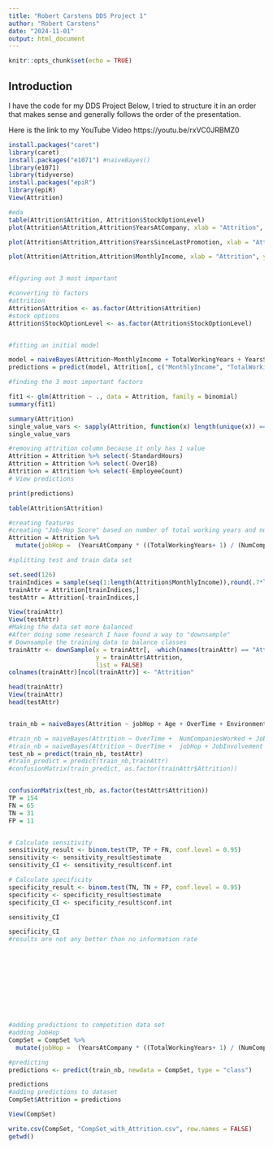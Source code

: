 ---
title: "Robert Carstens DDS Project 1"
author: "Robert Carstens"
date: "2024-11-01"
output: html_document
---

```{r setup, include=FALSE}
knitr::opts_chunk$set(echo = TRUE)
```

## Introduction

I have the code for my DDS Project Below, I tried to structure it in an order that makes sense
and generally follows the order of the presentation.

Here is the link to my YouTube Video
https://youtu.be/rxVC0JRBMZ0

```{r cars}
install.packages("caret")
library(caret)
install.packages("e1071") #naiveBayes()
library(e1071)
library(tidyverse)
install.packages("epiR")
library(epiR)
View(Attrition)

#eda
table(Attrition$Attrition, Attrition$StockOptionLevel)
plot(Attrition$Attrition,Attrition$YearsAtCompany, xlab = "Attrition", ylab = "Years at Company", main = "Years at Company vs Attrition",pch = 15)

plot(Attrition$Attrition,Attrition$YearsSinceLastPromotion, xlab = "Attrition", ylab = "Years Since Last Promotion", main = "Years Since Last Promotion vs Attrition",pch = 15)

plot(Attrition$Attrition,Attrition$MonthlyIncome, xlab = "Attrition", ylab = "Monthly Income", main = "Monthly Income vs Attrition",pch = 15)


#figuring out 3 most important 

#converting to factors
#attrition
Attrition$Attrition <- as.factor(Attrition$Attrition)
#stock options
Attrition$StockOptionLevel <- as.factor(Attrition$StockOptionLevel)


#fitting an initial model

model = naiveBayes(Attrition~MonthlyIncome + TotalWorkingYears + YearsSinceLastPromotion,data = Attrition)
predictions = predict(model, Attrition[, c("MonthlyIncome", "TotalWorkingYears", "YearsSinceLastPromotion")])

#finding the 3 most important factors

fit1 <- glm(Attrition ~ ., data = Attrition, family = binomial)
summary(fit1)

summary(Attrition)
single_value_vars <- sapply(Attrition, function(x) length(unique(x)) == 1)
single_value_vars

#removing attrition column because it only has 1 value
Attrition = Attrition %>% select(-StandardHours)
Attrition = Attrition %>% select(-Over18)
Attrition = Attrition %>% select(-EmployeeCount)
# View predictions

print(predictions)

table(Attrition$Attrition)

#creating features
#creating "Job-Hop Score" based on number of total working years and number of companies worked at
Attrition = Attrition %>%
  mutate(jobHop =  (YearsAtCompany * ((TotalWorkingYears+ 1) / (NumCompaniesWorked + 1))))

#splitting test and train data set

set.seed(126)
trainIndices = sample(seq(1:length(Attrition$MonthlyIncome)),round(.7*length(Attrition$MonthlyIncome)))
trainAttr = Attrition[trainIndices,]
testAttr = Attrition[-trainIndices,]

View(trainAttr)
View(testAttr)
#Making the data set more balanced
#After doing some research I have found a way to "downsample"
# Downsample the training data to balance classes
trainAttr <- downSample(x = trainAttr[, -which(names(trainAttr) == "Attrition")],
                        y = trainAttr$Attrition,
                        list = FALSE)
colnames(trainAttr)[ncol(trainAttr)] <- "Attrition"

head(trainAttr)
View(trainAttr)
head(testAttr)


train_nb = naiveBayes(Attrition ~ jobHop + Age + OverTime + EnvironmentSatisfaction +Gender + DistanceFromHome + JobInvolvement , data = trainAttr)

#train_nb = naiveBayes(Attrition ~ OverTime +  NumCompaniesWorked + JobInvolvement , data = trainAttr)
#train_nb = naiveBayes(Attrition ~ OverTime +  jobHop + JobInvolvement , data = trainAttr)
test_nb = predict(train_nb, testAttr)
#train_predict = predict(train_nb,trainAttr)
#confusionMatrix(train_predict, as.factor(trainAttr$Attrition))


confusionMatrix(test_nb, as.factor(testAttr$Attrition))
TP = 154
FN = 65
TN = 31
FP = 11


# Calculate sensitivity
sensitivity_result <- binom.test(TP, TP + FN, conf.level = 0.95)
sensitivity <- sensitivity_result$estimate
sensitivity_CI <- sensitivity_result$conf.int

# Calculate specificity
specificity_result <- binom.test(TN, TN + FP, conf.level = 0.95)
specificity <- specificity_result$estimate
specificity_CI <- specificity_result$conf.int

sensitivity_CI

specificity_CI
#results are not any better than no information rate











#adding predictions to competition data set
#adding JobHop
CompSet = CompSet %>%
  mutate(jobHop =  (YearsAtCompany * ((TotalWorkingYears+ 1) / (NumCompaniesWorked + 1))))

#predicting
predictions <- predict(train_nb, newdata = CompSet, type = "class")

predictions
#adding predictions to dataset
CompSet$Attrition = predictions

View(CompSet)

write.csv(CompSet, "CompSet_with_Attrition.csv", row.names = FALSE)
getwd()

```

